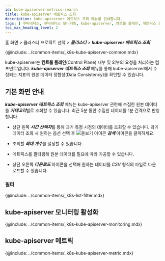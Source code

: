 ```yaml
---
id: kube-apiserver-metrics-search
title: kube-apiserver 메트릭스 조회
description: kube-apiserver 메트릭스 조회 메뉴를 안내합니다.
tags: [ 쿠버네티스, 쿠버네티스 모니터링, kube-apiserver, 컨트롤 플레인, 메트릭스 조회 ]
toc_max_heading_level: 2
---
```


홈 화면 > 클러스터 프로젝트 선택 > ***클러스터*** > ***kube-apiserver 메트릭스 조회***

{@include: ../common-items/_k8s-kube-apiserver-common.mdx}

kube-apiserver는 **컨트롤 플레인**(Control Plane) 내부 및 외부의 요청을 처리하는 컴포넌트입니다. ***kube-apiserver 메트릭스 조회*** 메뉴를 통해 kube-apiserver에서 수집되는 지표의 원본 데이터 정합성(Data Consistency)을 확인할 수 있습니다. 

## 기본 화면 안내 

<ImgLang img='k8s-apiserver-metrics-search.png' desc='kube-apiserver 메트릭스 조회' />

***kube-apiserver 메트릭스 조회*** 메뉴는 kube-apiserver 관련해 수집한 원본 데이터를 ***카테고리***별로 조회할 수 있습니다. 최근 5분 동안 수집한 데이터를 1분 간격으로 반영합니다.

* 상단 왼쪽 ***시간 선택자***를 통해 과거 특정 시점의 데이터를 조회할 수 있습니다. 과거 데이터 조회 시 원하는 옵션 선택 후 ![돋보기 아이콘](/img/ic-search-on-press.svg) ***검색*** 아이콘을 클릭하세요.

* 조회할 ***최대 개수***를 설정할 수 있습니다. 

* 메트릭스를 필터링해 원본 데이터를 필요에 따라 가공할 수 있습니다. 

* 상단 오른쪽 ***다운로드*** 아이콘을 선택해 원하는 데이터를 *CSV* 형식의 파일로 다운로드할 수 있습니다.

### 필터 

{@include: ../common-items/_k8s-list-filter.mdx}

## kube-apiserver 모니터링 활성화 

{@include: ../common-items/_k8s-kube-apiserver-monitoring.mdx}

## kube-apiserver 메트릭

{@include: ../common-items/_k8s-kube-apiserver-metric.mdx}